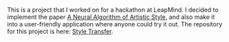 This is a project that I worked on for a hackathon at LeapMind. I decided to implement the paper [A Neural Algorithm of Artistic Style](https://arxiv.org/abs/1508.06576), and also make it into a user-friendly application where anyone could try it out. The repository for this project is here: [Style Transfer](https://github.com/kudou-reira/stylish).